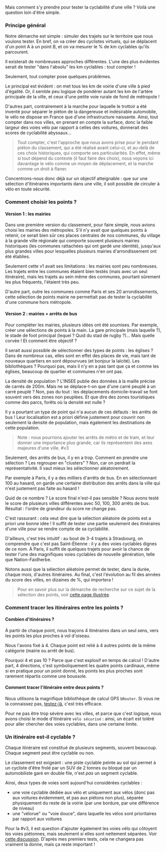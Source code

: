 Mais comment s'y prendre pour tester la cyclabilité d'une ville ? Voilà une question loin d'être simple. 

### Principe général

Notre démarche est simple : simuler des trajets sur le territoire que nous voulons tester. En bref, on va créer des cyclistes virtuels, qui se déplacent d'un point A à un point B, et on va mesurer le % de km cyclables qu'ils parcourent. 

Il existerait de nombreuses approches différentes. L'une des plus évidentes serait de tester "dans l'absolu" les km cyclables : tout compter ! 

Seulement, tout compter pose quelques problèmes. 

Le principal est évident : on met tous les km de voirie d'une ville à pied d'égalité. Or, il semble peu logique de pondérer autant les km de l'artère principale de la ville, et ceux d'une petite voie rurale de fond de métropole ! 

D'autres part, contrairement à la marche pour laquelle le trottoir a été inventé pour séparer le piéton de la dangereuse et indésirable automobile, le vélo ne dispose en France que d'une infrastructure naissante. Ainsi, tout compter dans nos villes, en prenant en compte la surface, donc la faible largeur des voies vélo par rapport à celles des voitures, donnerait des scores de cyclabilité abyssaux...

> Tout compter, c'est l'approche que nous avons prise pour le pendant piéton du classement, qui a été réalisé avant celui-ci, et au-delà de ces choix historiques, qui comporte ses particularités. En effet, même si tout dépend du contexte (il faut faire des choix), nous voyons ici davantage le vélo comme un moyen de déplacement, et la marche comme un droit à flaner. 

Concentrons-nous donc déjà sur un objectif atteignable : que sur une sélection d'itinéraires importants dans une ville, il soit possible de circuler à vélo en toute sécurité. 

### Comment choisir les points ? 


#### Version 1 : les mairies

Dans une première version du classement, pour faire simple, nous avions choisi les mairies des métropoles. S'il n'y avait que quelques points à retenir, ce serait bien sûr ces places centrales de nos communes, du village à la grande ville régionale qui comporte souvent plusieurs mairies historiques (les communes rattachées qui ont gardé une identité), jusqu'aux plus grandes villes pour lesquelles plusieurs mairies d'arrondissement ont été établies. 

Seulement cette v1 avait ses limitations : les mairies sont peu nombreuses. Les trajets entre les communes étaient bien testés (mais avec un seul itinéraire), mais les trajets au sein même des communes, pourtant sûrement les plus fréquents, l'étaient très peu. 

D'autre part, outre les communes comme Paris et ses 20 arrondissements, cette sélection de points mairie ne permettait pas de tester la cyclabilité d'une commune hors métropole. 

#### Version 2 : mairies + arrêts de bus

Pour compléter les mairies, plusieurs idées ont été soumises. Par exemple, créer une sélections de points à la main. La gare principale (mais laquelle ?), le stade de foot principal (lequel ? Quid du stad de rugby ?)...  Mais quelle corvée ! Et comment être objectif ? 

Il serait aussi possible de sélectionner des types de points : les églises ? Dans de nombreux cas, elles sont en effet des places de vie, mais tant de nouveaux quartiers en sont dépourvues (et bonjour la laïcité). Les bibliothèques ? Pourquoi pas, mais il n'y en a pas tant que ça et comme les églises, beaucoup de quartier et communes n'en ont pas. 

La densité de population ? L'INSEE publie des données à la maille précise de carrés de 200m. Mais ne se déplace-t-on que d'une carré peuplé à un carré peuplé ? Non, pas du tout : les déplacements domicile-travail se font souvent vers des zones non peuplées. Et que dire des zones touristiques comme des parcs, forêts où la densité est nulle ?

Il y a pourtant un type de point qui n'a aucun de ces défauts : les arrêts de bus ! Leur localisation est a priori définie justement pour couvrir non seulement la densité de population, mais également les destinations de cette population. 

> Note : nous pourrions ajouter les arrêts de métro et de tram, et leur donner une importance plus grande, car ils représentent des axes majeures d'une ville. #v3

Seulement, des arrêts de bus, il y en a trop. Comment en prendre une sélection ? Les regrouper en "clusters" ? Non, car on perdrait la représentativité. Il vaut mieux les sélectionner aléatoirement. 

Par exemple à Paris, il y a des milliers d'arrêts de bus. En en sélectionnant 100 au hasard, on garde une certaine distribution des arrêts dans la ville qui n'est justement pas faite au hasard ! 

Quid de ce nombre ? Le score final n'est-il pas sensible ? Nous avons testé le score de plusieurs villes différentes avec 50, 100, 300 arrêts de bus. Résultat : l'ordre de grandeur du score ne change pas. 

C'est rassurant : cela veut dire que la sélection aléatoire de points est a priori une bonne idée ! Il suffit de tester une partie seulement des itinéraires d'une ville pour se rendre compte de sa cyclabilité. 

D'ailleurs, c'est très intuitif : au bout de 3-4 trajets à Strasbourg, on comprendre que c'est pas Saint-Étienne : il y a des voies cyclables dignes de ce nom. À Paris, il suffit de quelques trajets pour avoir la chance de tester l'une des magnifiques voies cyclables de nouvelle génération, telle que Nation-Faidherbe.

Notons aussi que la sélection aléatoire permet de tester, dans la durée, chaque mois, d'autres itinéraires. Au final, c'est l'évolution au fil des années du score des villes, en dizaines de %, qui importera ! 

> Pour en savoir plus sur la démarche de recherche sur ce sujet de la sélection des points, voir [cette page illustrée](https://github.com/laem/villes.plus/issues/64).


### Comment tracer les itinéraires entre les points ?

#### Combien d'itinéraires ? 

À partir de chaque point, nous traçons 4 itinéraires dans un seul sens, vers les points les plus proches à vol d'oiseau. 

Nous l'avons fixé à 4. Chaque point est relié à 4 autres points de la même catégorie (mairie ou arrêt de bus). 

Pourquoi 4 et pas 10 ? Parce que c'est explosif en temps de calcul ! D'autre part, 4 directions, c'est symboliquement les quatre points cardinaux, même si en pratique pour un point donné, les points les plus proches sont rarement répartis comme une boussole. 

#### Comment tracer l'itinéraire entre deux points ?

Nous utilisons la magnifique bibliothèque de calcul GPS `bRouter`. Si vous ne la connaissez pas, [testez-là](https://brouter.damsy.net/latest/), c'est très efficace.

Pour ne pas être trop sévère avec les villes, et parce que c'est logique, nous avons choisi le mode d'itinéraire `vélo sécurisé` : ainsi, un écart est toléré pour aller chercher des voies cyclables, dans une certaine limite. 


### Un itinéraire est-il cyclable ? 


Chaque itinéraire est constitué de plusieurs segments, souvent beaucoup. Chaque segment peut être cyclable ou non. 

Le classement est exigeant : une piste cyclable peinte au sol qui permet à un cycliste d'être frolé par un SUV de 2 tonnes ou bloqué par un automobiliste garé en double file, n'est *pas* un segment cyclable. 

Ainsi, deux types de voies sont aujourd'hui considérées cyclables : 
- une voie cyclable dédiée aux vélo et uniquement aux vélos (donc pas aux voitures évidemment, et pas aux piétons non plus), séparée physiquement du reste de la voirie (par une bordure, par une différence de niveau)
- une "vélorue" ou "voie douce", dans laquelle les vélos sont prioritaires par rapport aux voitures

Pour la #v3, il est question d'ajouter également les voies vélo qui côtoyent les voies piétonnes, mais seulement si elles sont nettement séparées. Voir [cette discussion](https://github.com/laem/villes.plus/issues/62). D'après mes premiers tests, cela ne changera pas vraiment la donne, mais ça reste important !





